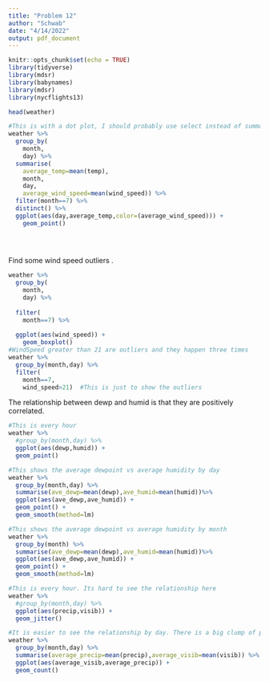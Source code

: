 ---
title: "Problem 12"
author: "Schwab"
date: "4/14/2022"
output: pdf_document
---

```{r setup, include=FALSE}
knitr::opts_chunk$set(echo = TRUE)
library(tidyverse)
library(mdsr)
library(babynames)
library(mdsr)
library(nycflights13)
```

```{r}
head(weather)
```

```{r part_a}
#This is with a dot plot, I should probably use select instead of summarize. It shows the average temperature by day in July. Its hard to see the wind_speed outliers in the graph by color or shape. 
weather %>%
  group_by(
    month,
    day) %>%
  summarise(
    average_temp=mean(temp),
    month,
    day,
    average_wind_speed=mean(wind_speed)) %>%
  filter(month==7) %>%
  distinct() %>%
  ggplot(aes(day,average_temp,color=(average_wind_speed))) +
    geom_point()

  
  
```

Find some wind speed outliers .
```{r part_a_cont}
weather %>%
  group_by(
    month,
    day) %>%
  
  filter(
    month==7) %>% 
  
  ggplot(aes(wind_speed)) +
    geom_boxplot()
#WindSpeed greater than 21 are outliers and they happen three times 
weather %>%
  group_by(month,day) %>%
  filter(
    month==7,
    wind_speed>21)  #This is just to show the outliers

```

The relationship between dewp and humid is that they are positively correlated. 
```{r part_b}
#This is every hour
weather %>%
  #group_by(month,day) %>%
  ggplot(aes(dewp,humid)) +
  geom_point()

#This shows the average dewpoint vs average humidity by day
weather %>%
  group_by(month,day) %>%
  summarise(ave_dewp=mean(dewp),ave_humid=mean(humid))%>%
  ggplot(aes(ave_dewp,ave_humid)) +
  geom_point() +
  geom_smooth(method=lm)

#This shows the average dewpoint vs average humidity by month
weather %>%
  group_by(month) %>%
  summarise(ave_dewp=mean(dewp),ave_humid=mean(humid))%>%
  ggplot(aes(ave_dewp,ave_humid)) +
  geom_point() +
  geom_smooth(method=lm)
```

```{r part_c}
#This is every hour. Its hard to see the relationship here
weather %>%
  #group_by(month,day) %>%
  ggplot(aes(precip,visib)) +
  geom_jitter()

#It is easier to see the relationship by day. There is a big clump of points at 10 miles when the average precipitation is zero. I wonder if there is a better way to visulize this. 
weather %>%
  group_by(month,day) %>%
  summarise(average_precip=mean(precip),average_visib=mean(visib)) %>%
  ggplot(aes(average_visib,average_precip)) +
  geom_count()
```